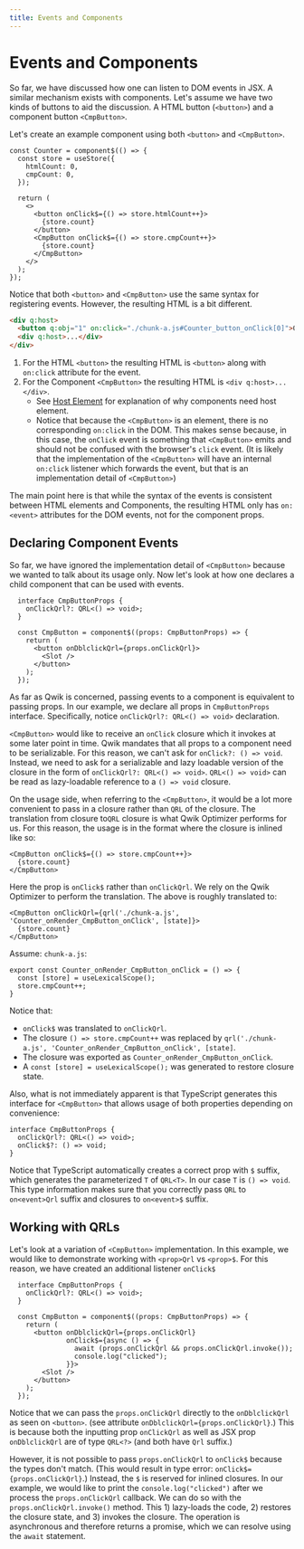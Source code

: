 ```yaml
---
title: Events and Components
---
```


# Events and Components

So far, we have discussed how one can listen to DOM events in JSX. A similar mechanism exists with components. Let's assume we have two kinds of buttons to aid the discussion. A HTML button (`<button>`) and a component button `<CmpButton>`.

Let's create an example component using both `<button>` and `<CmpButton>`.

```tsx
const Counter = component$(() => {
  const store = useStore({
    htmlCount: 0,
    cmpCount: 0,
  });

  return (
    <>
      <button onClick$={() => store.htmlCount++}>
        {store.count}
      </button>
      <CmpButton onClick$={() => store.cmpCount++}>
        {store.count}
      </CmpButton>
    </>
  );
});
```

Notice that both `<button>` and `<CmpButton>` use the same syntax for registering events. However, the resulting HTML is a bit different.

```html
<div q:host>
  <button q:obj="1" on:click="./chunk-a.js#Counter_button_onClick[0]">0</button>
  <div q:host>...</div>
</div>
```

1. For the HTML `<button>` the resulting HTML is `<button>` along with `on:click` attribute for the event.
2. For the Component `<CmpButton>` the resulting HTML is `<div q:host>...</div>`.
   - See [Host Element](../components/host-element.mdx) for explanation of why components need host element.
   - Notice that because the `<CmpButton>` is an element, there is no corresponding `on:click` in the DOM. This makes sense because, in this case, the `onClick` event is something that `<CmpButton>` emits and should not be confused with the browser's `click` event. (It is likely that the implementation of the `<CmpButton>` will have an internal `on:click` listener which forwards the event, but that is an implementation detail of `<CmpButton>`)

The main point here is that while the syntax of the events is consistent between HTML elements and Components, the resulting HTML only has `on:<event>` attributes for the DOM events, not for the component props.


## Declaring Component Events

So far, we have ignored the implementation detail of `<CmpButton>` because we wanted to talk about its usage only. Now let's look at how one declares a child component that can be used with events.

```tsx
  interface CmpButtonProps {
    onClickQrl?: QRL<() => void>;
  }

  const CmpButton = component$((props: CmpButtonProps) => {
    return (
      <button onDblclickQrl={props.onClickQrl}>
        <Slot />
      </button>
    );
  });
```

As far as Qwik is concerned, passing events to a component is equivalent to passing props. In our example, we declare all props in `CmpButtonProps` interface. Specifically, notice `onClickQrl?: QRL<() => void>` declaration.

`<CmpButton>` would like to receive an `onClick` closure which it invokes at some later point in time. Qwik mandates that all props to a component need to be serializable. For this reason, we can't ask for `onClick?: () => void`. Instead, we need to ask for a serializable and lazy loadable version of the closure in the form of `onClickQrl?: QRL<() => void>`. `QRL<() => void>` can be read as lazy-loadable reference to a `() => void` closure.

On the usage side, when referring to the `<CmpButton>`, it would be a lot more convenient to pass in a closure rather than `QRL` of the closure. The translation from closure to`QRL` closure is what Qwik Optimizer performs for us. For this reason, the usage is in the format where the closure is inlined like so:

```tsx
<CmpButton onClick$={() => store.cmpCount++}>
  {store.count}
</CmpButton>
```

Here the prop is `onClick$` rather than `onClickQrl`. We rely on the Qwik Optimizer to perform the translation. The above is roughly translated to:

```tsx
<CmpButton onClickQrl={qrl('./chunk-a.js', 'Counter_onRender_CmpButton_onClick', [state]}>
  {store.count}
</CmpButton>
```

Assume: `chunk-a.js`:
```tsx
export const Counter_onRender_CmpButton_onClick = () => {
  const [store] = useLexicalScope();
  store.cmpCount++;
}
```

Notice that:
- `onClick$` was translated to `onClickQrl`.
- The closure `() => store.cmpCount++` was replaced by `qrl('./chunk-a.js', 'Counter_onRender_CmpButton_onClick', [state]`.
- The closure was exported as `Counter_onRender_CmpButton_onClick`.
- A `const [store] = useLexicalScope();` was generated to restore closure state.

Also, what is not immediately apparent is that TypeScript generates this interface for `<CmpButton>` that allows usage of both properties depending on convenience:

```tsx
interface CmpButtonProps {
  onClickQrl?: QRL<() => void>;
  onClick$?: () => void;
}
```

Notice that TypeScript automatically creates a correct prop with `$` suffix, which generates the parameterized `T` of `QRL<T>`. In our case `T` is `() => void`. This type information makes sure that you correctly pass `QRL` to `on<event>Qrl` suffix and closures to `on<event>$` suffix. 

## Working with QRLs

Let's look at a variation of `<CmpButton>` implementation. In this example, we would like to demonstrate working with `<prop>Qrl` vs `<prop>$`. For this reason, we have created an additional listener `onClick$`

```tsx
  interface CmpButtonProps {
    onClickQrl?: QRL<() => void>;
  }

  const CmpButton = component$((props: CmpButtonProps) => {
    return (
      <button onDblclickQrl={props.onClickQrl}
              onClick$={async () => {
                await (props.onClickQrl && props.onClickQrl.invoke());
                console.log("clicked");
              }}>
        <Slot />
      </button>
    );
  });
```

Notice that we can pass the `props.onClickQrl` directly to the `onDblclickQrl` as seen on `<button>`. (see attribute `onDblclickQrl={props.onClickQrl}`.) This is because both the inputting prop `onClickQrl` as well as JSX prop `onDblclickQrl` are of type `QRL<?>` (and both have `Qrl` suffix.)

However, it is not possible to pass `props.onClickQrl` to `onClick$` because the types don't match. (This would result in type error: `onClick$={props.onClickQrl}`.) Instead, the `$` is reserved for inlined closures. In our example, we would like to print the `console.log("clicked")` after we process the `props.onClickQrl` callback. We can do so with the `props.onClickQrl.invoke()` method. This 1) lazy-loads the code, 2) restores the closure state, and 3) invokes the closure. The operation is asynchronous and therefore returns a promise, which we can resolve using the `await` statement. 
